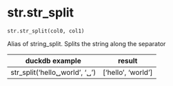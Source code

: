 # str.str_split { #duckops.str.str_split }

`str.str_split(col0, col1)`

Alias of string_split. Splits the string along the separator

| duckdb example | result |
| -------------- | ------ |
| str_split('hello␣world', '␣') | ['hello', 'world'] |

